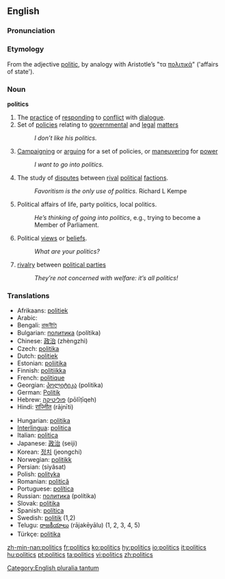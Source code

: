 ==English==

===Pronunciation===
{{IPA|/ˈpɒl.ɪ.tɪks/}}

===Etymology===
From the adjective [[politic]], by analogy with Aristotle’s "τα [[πολιτικά]]" ('affairs of state').

===Noun===
'''politics''' {{p}}

#The [[practice]] of [[responding]] to [[conflict]] with [[dialogue]].
#Set of [[policies]] relating to [[governmental]] and [[legal]] [[matters]]
#:''I don’t like his politics.''
#[[campaigning|Campaigning]] or [[arguing]] for a set of policies, or [[maneuvering]] for [[power]]
#: ''I want to go into politics.''
#The study of [[disputes]] between [[rival]] [[political]] [[factions]].
#:''Favoritism is the only use of politics.'' Richard L Kempe
# Political affairs of life, party politics, local politics. 
#: ''He’s thinking of going into politics'', e.g., trying to become a Member of Parliament. 
# Political [[views]] or [[beliefs]].
#: ''What are your politics?''
# [[rivalry]] between [[political parties]]
#: ''They’re not concerned with welfare: it’s all politics!''

===Translations===
{{top}}
*Afrikaans: [[politiek]]
*Arabic: {{ARchar|[[سياسة]]}} {{Unicode|(siyá:sa)}} {{f}}
*Bengali: [[রাজনীতি]]
*Bulgarian: [[политика]] (polítika) {{f}}
*Chinese: [[政治]] (zhèngzhì)
*Czech: [[politika]] {{f}}
*Dutch: [[politiek]] {{f}}
*Estonian: [[poliitika]]
*Finnish: [[politiikka]]
*French: [[politique]]
*Georgian: [[პოლიტიკა]] (politika)
*German: [[Politik]] {{f}}
*Hebrew: [[פוליטיקה]] (pōlīṭīqeh)
*Hindi: [[राज्नीित]] (rājnīti) {{f}}
{{mid}}
*Hungarian: [[politika#Hungarian|politika]]
*[[Interlingua]]: [[politica]] {{f}}
*Italian: [[politica#Italian|politica]]
*Japanese: [[政治]] (seiji)
*Korean: [[정치]] (jeongchi)
*Norwegian: [[politikk]] {{m}}
*Persian: {{FAchar|[[سیاست]]}} (siyâsat)
*Polish: [[polityka]] {{f}}
*Romanian: [[politică]] {{f}}
*Portuguese: [[política]] {{f}}
*Russian: [[политика]] (polítika) {{f}}
*Slovak: [[politika#Slovak|politika]] {{f}}
*Spanish: [[política#Spanish|política]] {{f}}
*Swedish: [[politik]] {{c}} (1,2)
*Telugu: [[రాజకీయాలు]] (rājakēyālu) (1, 2, 3, 4, 5)
*Türkçe: [[politika#Turkish|politika]]
{{bottom}}

[[Category:English pluralia tantum]]

[[zh-min-nan:politics]]
[[fr:politics]]
[[ko:politics]]
[[hy:politics]]
[[io:politics]]
[[it:politics]]
[[hu:politics]]
[[pt:politics]]
[[ta:politics]]
[[vi:politics]]
[[zh:politics]]